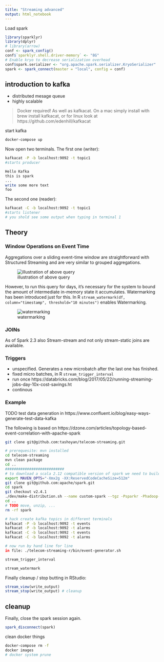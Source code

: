 ```yaml
---
title: "Streaming advanced"
output: html_notebook
---
```


Load spark
```r
library(sparklyr)
library(dplyr)
# library(arrow)
conf <- spark_config()
conf$`sparklyr.shell.driver-memory` <- "8G"
# Enable kryo to decrease serialization overhead
conf$spark.serializer <- "org.apache.spark.serializer.KryoSerializer"
spark <- spark_connect(master = "local", config = conf)
```

## introduction to kafka
- distributed mesage queue
- highly scalable

> Docker required! As well as kafkacat. On a mac simply install with brew install kafkacat, or for linux look at https://github.com/edenhill/kafkacat

start kafka

```bash
docker-compose up
```

Now open two terminals. The first one (writer):
```bash
kafkacat -P -b localhost:9092 -t topic1
#starts producer

Hello Kafka
this is spark
...
write some more text
foo
```
The second one (reader):
```bash
kafkacat -C -b localhost:9092 -t topic1
#starts listener
# you shold see some output when typing in terminal 1
```

## Theory
### Window Operations on Event Time

Aggregations over a sliding event-time window are straightforward with Structured Streaming and are very similar to grouped aggregations.

![illustration of above query](img/structured-streaming-window.png)

However, to run this query for days, it’s necessary for the system to bound the amount of intermediate in-memory state it accumulates. Watermarking has been introduced just for this.
In R `stream_watermark(df, column="timestamp", threshold="10 minutes")` enables Watermarking.



![watermarking](img/structured-streaming-watermark-update-mode.png)

### JOINs

As of Spark 2.3 also Stream-stream and not only stream-static joins are available.

### Triggers

- unspecified. Generates a new microbatch after the last one has finished.
- fixed micro batches, in R `stream_trigger_interval`
- run once https://databricks.com/blog/2017/05/22/running-streaming-jobs-day-10x-cost-savings.ht
- continous


### Example

TODO  test data generation in https://www.confluent.io/blog/easy-ways-generate-test-data-kafka

The following is based on https://dzone.com/articles/topology-based-event-correlation-with-apache-spark

```bash
git clone git@github.com:tashoyan/telecom-streaming.git

# prerequesite: mvn installed
cd telecom-streaming
mvn clean package
cd ..
###########################
# to download a scala 2.12 compatible version of spark we need to build from source
export MAVEN_OPTS="-Xmx2g -XX:ReservedCodeCacheSize=512m"
git clone git@github.com:apache/spark.git
cd spark
git checkout v2.4.1
./dev/make-distribution.sh --name custom-spark --tgz -Psparkr -Phadoop-2.7 -Phive -Phive-thriftserver -Pyarn -DskipTests -P scala-2.12
cd ..
# TODO move, unzip, ...
rm -rf spark

# hack create kafka topics in different terminals
kafkacat -P -b localhost:9092 -t events
kafkacat -P -b localhost:9092 -t alarms
kafkacat -C -b localhost:9092 -t events
kafkacat -C -b localhost:9092 -t alarms

# now run by hand line for line
in file: ./telecom-streaming-r/bin/event-generator.sh
```

```r
stream_trigger_interval

stream_watermark
```


Finally cleanup / stop butting in RStudio:
```r
stream_view(write_output)
stream_stop(write_output) # cleanup
```


## cleanup

Finally, close the spark session again.
```r
spark_disconnect(spark)
```

clean docker things

```bash
docker-compose rm -f
docker images
# docker system prune
```

